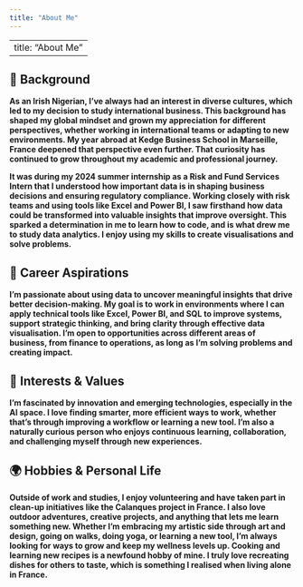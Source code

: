 ```yaml
---
title: "About Me"
---
```


---
title: "About Me"
---
::: {.about-section}
## 🧩 Background

**As an Irish Nigerian, I’ve always had an interest in diverse cultures, which led to my decision to study international business. This background has shaped my global mindset and grown my appreciation for different perspectives, whether working in international teams or adapting to new environments. My year abroad at Kedge Business School in Marseille, France deepened that perspective even further. That curiosity has continued to grow throughout my academic and professional journey.**

**It was during my 2024 summer internship as a Risk and Fund Services Intern that I understood how important data is in shaping business decisions and ensuring regulatory compliance. Working closely with risk teams and using tools like Excel and Power BI, I saw firsthand how data could be transformed into valuable insights that improve oversight. This sparked a determination in me to learn how to code, and is what drew me to study data analytics. I enjoy using my skills to create visualisations and solve problems.**
:::

::: {.about-section}
## 🎯 Career Aspirations

**I’m passionate about using data to uncover meaningful insights that drive better decision-making. My goal is to work in environments where I can apply technical tools like Excel, Power BI, and SQL to improve systems, support strategic thinking, and bring clarity through effective data visualisation. I'm open to opportunities across different areas of business, from finance to operations, as long as I'm solving problems and creating impact.**
:::

::: {.about-section}
## 🌱 Interests & Values

**I'm fascinated by innovation and emerging technologies, especially in the AI space. I love finding smarter, more efficient ways to work, whether that’s through improving a workflow or learning a new tool. I'm also a naturally curious person who enjoys continuous learning, collaboration, and challenging myself through new experiences.**
:::

::: {.about-section}
## 🌍 Hobbies & Personal Life

**Outside of work and studies, I enjoy volunteering and have taken part in clean-up initiatives like the Calanques project in France. I also love outdoor adventures, creative projects, and anything that lets me learn something new. Whether I’m embracing my artistic side through art and design, going on walks, doing yoga, or learning a new tool, I’m always looking for ways to grow and keep my wellness levels up. Cooking and learning new recipes is a newfound hobby of mine. I truly love recreating dishes for others to taste, which is something I realised when living alone in France.**
:::
